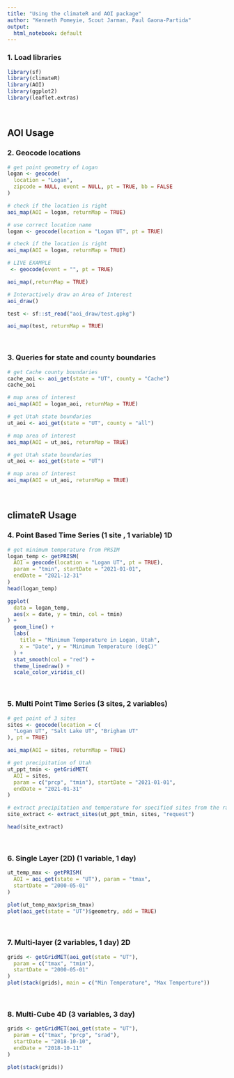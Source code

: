 ```yaml
---
title: "Using the climateR and AOI package"
author: "Kenneth Pomeyie, Scout Jarman, Paul Gaona-Partida"
output:
  html_notebook: default
---
```




### 1. Load libraries
```r
library(sf)
library(climateR)
library(AOI)
library(ggplot2)
library(leaflet.extras)
```

<br>

## AOI Usage
### 2. Geocode locations 
```r
# get point geometry of Logan
logan <- geocode(
  location = "Logan",
  zipcode = NULL, event = NULL, pt = TRUE, bb = FALSE
)
```


```r
# check if the location is right
aoi_map(AOI = logan, returnMap = TRUE)
```


```r
# use correct location name
logan <- geocode(location = "Logan UT", pt = TRUE)
```


```r
# check if the location is right
aoi_map(AOI = logan, returnMap = TRUE)
```

```r
# LIVE EXAMPLE
 <- geocode(event = "", pt = TRUE)

aoi_map(,returnMap = TRUE)
```

```r
# Interactively draw an Area of Interest
aoi_draw()

test <- sf::st_read("aoi_draw/test.gpkg")

aoi_map(test, returnMap = TRUE)

```


<br>

### 3. Queries for state and county boundaries
```r
# get Cache county boundaries
cache_aoi <- aoi_get(state = "UT", county = "Cache")
cache_aoi
```


```r
# map area of interest
aoi_map(AOI = logan_aoi, returnMap = TRUE)
```

```r
# get Utah state boundaries
ut_aoi <- aoi_get(state = "UT", county = "all")
```


```r
# map area of interest
aoi_map(AOI = ut_aoi, returnMap = TRUE)
```


```r
# get Utah state boundaries
ut_aoi <- aoi_get(state = "UT")
```


```r
# map area of interest
aoi_map(AOI = ut_aoi, returnMap = TRUE)
```


<br>

## climateR Usage
### 4. Point Based Time Series (1 site , 1 variable) 1D
```r
# get minimum temperature from PRSIM
logan_temp <- getPRISM(
  AOI = geocode(location = "Logan UT", pt = TRUE),
  param = "tmin", startDate = "2021-01-01",
  endDate = "2021-12-31"
)
head(logan_temp)
```

```r
ggplot(
  data = logan_temp,
  aes(x = date, y = tmin, col = tmin)
) +
  geom_line() +
  labs(
    title = "Minimum Temperature in Logan, Utah",
    x = "Date", y = "Minimum Temperature (degC)"
  ) +
  stat_smooth(col = "red") +
  theme_linedraw() +
  scale_color_viridis_c()
```


<br>

### 5. Multi Point Time Series (3 sites, 2 variables)
```r
# get point of 3 sites
sites <- geocode(location = c(
  "Logan UT", "Salt Lake UT", "Brigham UT"
), pt = TRUE)

aoi_map(AOI = sites, returnMap = TRUE)
```

```r
# get precipitation of Utah
ut_ppt_tmin <- getGridMET(
  AOI = sites,
  param = c("prcp", "tmin"), startDate = "2021-01-01",
  endDate = "2021-01-31"
)
```

```r
# extract precipitation and temperature for specified sites from the raster stack
site_extract <- extract_sites(ut_ppt_tmin, sites, "request")

head(site_extract)
```

<br>

### 6. Single Layer (2D) (1 variable, 1 day)
```r
ut_temp_max <- getPRISM(
  AOI = aoi_get(state = "UT"), param = "tmax",
  startDate = "2000-05-01"
)

plot(ut_temp_max$prism_tmax)
plot(aoi_get(state = "UT")$geometry, add = TRUE)
```
<br>

### 7. Multi-layer (2 variables, 1 day) 2D
```r
grids <- getGridMET(aoi_get(state = "UT"),
  param = c("tmax", "tmin"),
  startDate = "2000-05-01"
)
plot(stack(grids), main = c("Min Temperature", "Max Temperture"))
```

<br>

### 8. Multi-Cube 4D (3 variables, 3 day)
```r
grids <- getGridMET(aoi_get(state = "UT"),
  param = c("tmax", "prcp", "srad"),
  startDate = "2018-10-10",
  endDate = "2018-10-11"
)

plot(stack(grids))
```


